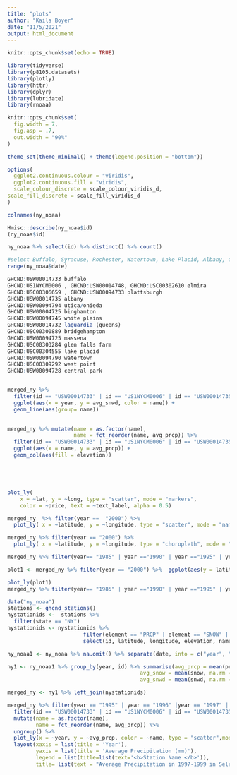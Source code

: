 ```yaml
---
title: "plots"
author: "Kaila Boyer"
date: "11/5/2021"
output: html_document
---
```


```r
knitr::opts_chunk$set(echo = TRUE)
```

```r
library(tidyverse)
library(p8105.datasets)
library(plotly)
library(httr)
library(dplyr)
library(lubridate)
library(rnoaa)
```

```r
knitr::opts_chunk$set(
  fig.width = 7,
  fig.asp = .7,
  out.width = "90%"
)

theme_set(theme_minimal() + theme(legend.position = "bottom"))

options(
  ggplot2.continuous.colour = "viridis",
  ggplot2.continuous.fill = "viridis",
  scale_colour_discrete = scale_colour_viridis_d,
scale_fill_discrete = scale_fill_viridis_d
)


```

```r


colnames(ny_noaa)

Hmisc::describe(ny_noaa$id)
(ny_noaa$id)

ny_noaa %>% select(id) %>% distinct() %>% count()

#select Buffalo, Syracuse, Rochester, Watertown, Lake Placid, Albany, Central Park, Montauck 
range(ny_noaa$date)

GHCND:USW00014733 buffalo 
GHCND:US1NYCM0006 , GHCND:USW00014748, GHCND:USC00302610 elmira 
GHCND:USC00306659 , GHCND:USW00094733 plattsburgh
GHCND:USW00014735 albany 
GHCND:USW00094794 utica/onieda 
GHCND:USW00004725 binghamton
GHCND:USW00094745 white plains
GHCND:USW00014732 laguardia (queens)
GHCND:USC00300889 bridgehampton
GHCND:USW00094725 massena 
GHCND:USC00303284 glen falls farm 
GHCND:USC00304555 lake placid 
GHCND:USW00094790 watertown
GHCND:USC00309292 west point
GHCND:USW00094728 central park 


merged_ny %>% 
  filter(id == "USW00014733" | id == "US1NYCM0006" | id == "USW00014735" | id == "USC00306659" | id == "USW00004725" | id == "USW00094745" | id == "USW00014732" | id =="USC00300889" | id == "USW00094725" | id == "USC00303284 " | id == "USW00094790" | id =="USC00304555" | id == "USW00094728") %>% 
  ggplot(aes(x = year, y = avg_snwd, color = name)) + 
  geom_line(aes(group= name))
 

merged_ny %>% mutate(name = as.factor(name), 
                     name = fct_reorder(name, avg_prcp)) %>%
  filter(id == "USW00014733" | id == "US1NYCM0006" | id == "USW00014735" | id == "USC00306659" | id == "USW00004725" | id == "USW00094745" | id == "USW00014732" | id =="USC00300889" | id == "USW00094725" | id == "USC00303284 " | id == "USW00094790" | id =="USC00304555" | id == "USW00094728") %>%  
  ggplot(aes(x = name, y = avg_prcp)) + 
  geom_col(aes(fill = elevation))





plot_ly(
    x = ~lat, y = ~long, type = "scatter", mode = "markers",
    color = ~price, text = ~text_label, alpha = 0.5)

merged_ny  %>% filter(year ==  "2000") %>% 
  plot_ly( x = ~latitude, y = ~longitude, type = "scatter", mode = "names+markers", color = ~avg_snow, size = ~avg_prcp, alpha = 0.5) 

merged_ny %>% filter(year == "2000") %>% 
  plot_ly( x = ~latitude, y = ~longitude, type = "choropleth", mode = "markers", color = ~avg_prcp, locationmode = "USA-states"  ) 

merged_ny %>% filter(year== "1985" | year =="1990" | year =="1995" | year == "2000" | year == "2005" ) %>% ggplot(aes(x = year, y = avg_prcp, color = id)) + geom_line()

plot1 <- merged_ny %>% filter(year == "2000") %>%  ggplot(aes(y = latitude, x = longitude)) + geom_point(alpha = 0.5, aes(size = avg_snow, color = avg_snow ))

plot_ly(plot1)                       
merged_ny %>% filter(year== "1985" | year =="1990" | year =="1995" | year == "2000" | year == "2005" )
```




```r
data("ny_noaa")
stations <- ghcnd_stations()
nystationids <-  stations %>% 
  filter(state == "NY")
nystationids <- nystationids %>% 
                        filter(element == "PRCP" | element == "SNOW" | element == "SNWD") %>% 
                        select(id, latitude, longitude, elevation, name, first_year, last_year)

ny_noaa1 <- ny_noaa %>% na.omit() %>% separate(date, into = c("year", "month", "day"))

ny1 <- ny_noaa1 %>% group_by(year, id) %>% summarise(avg_prcp = mean(prcp, na.rm = T), 
                                          avg_snow = mean(snow, na.rm = T), 
                                          avg_snwd = mean(snwd, na.rm = T))

merged_ny <- ny1 %>% left_join(nystationids)

merged_ny %>% filter(year == "1995" | year == "1996" |year == "1997" | year == "1998" | year == "1999"| year == "2000") %>% 
  filter(id == "USW00014733" | id == "US1NYCM0006" | id == "USW00014735" | id == "USC00306659" | id == "USW00004725" | id == "USW00094745" | id == "USW00014732" | id =="USC00300889" | id == "USW00094725" | id == "USC00303284 " | id == "USW00094790" | id =="USC00304555" | id == "USW00094728")  %>% 
  mutate(name = as.factor(name), 
         name = fct_reorder(name, avg_prcp)) %>% 
  ungroup() %>% 
  plot_ly(x = ~year, y = ~avg_prcp, color = ~name, type = "scatter",mode = "lines+markers", colors = "viridis") %>% 
  layout(xaxis = list(title = 'Year'), 
         yaxis = list(title = 'Average Precipitation (mm)'), 
         legend = list(title=list(text='<b>Station Name </b>')), 
         title= list(text = "Average Precipitation in 1997-1999 in Select NY Stations")) 

```


